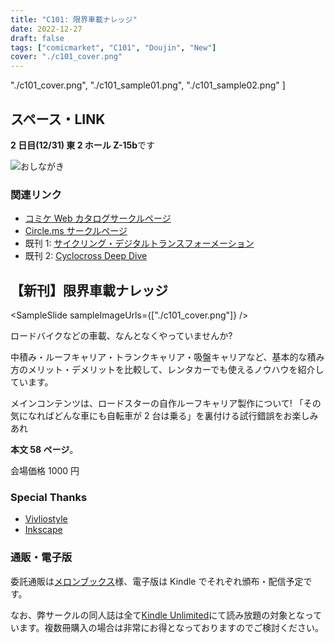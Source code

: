```yaml
---
title: "C101: 限界車載ナレッジ"
date: 2022-12-27
draft: false
tags: ["comicmarket", "C101", "Doujin", "New"]
cover: "./c101_cover.png"
---
```


  "./c101_cover.png",
  "./c101_sample01.png",
  "./c101_sample02.png"
]

## スペース・LINK

**2 日目(12/31) 東 2 ホール Z-15b**です

![おしながき](./list.png)

### 関連リンク

- [コミケ Web カタログサークルページ](https://webcatalog.circle.ms/Perma/Circle/10349446/)
- [Circle.ms サークルページ](https://portal.circle.ms/Circle/Index/10349446)
- 既刊 1: [サイクリング・デジタルトランスフォーメーション](/c100/)
- 既刊 2: [Cyclocross Deep Dive](/c99/)

## 【新刊】限界車載ナレッジ

<SampleSlide sampleImageUrls={["./c101_cover.png"]} />

ロードバイクなどの車載、なんとなくやっていませんか?

中積み・ルーフキャリア・トランクキャリア・吸盤キャリアなど、基本的な積み方のメリット・デメリットを比較して、レンタカーでも使えるノウハウを紹介しています。

メインコンテンツは、ロードスターの自作ルーフキャリア製作について!
「その気になればどんな車にも自転車が 2 台は乗る」を裏付ける試行錯誤をお楽しみあれ

**本文 58 ページ**。

会場価格 1000 円

### Special Thanks

- [Vivliostyle](https://vivliostyle.org/)
- [Inkscape](https://inkscape.org/)

### 通販・電子版

委託通販は[メロンブックス](https://www.melonbooks.co.jp/detail/detail.php?product_id=1747534)様、電子版は Kindle でそれぞれ頒布・配信予定です。

なお、弊サークルの同人誌は全て[Kindle Unlimited](https://amzn.to/3GsXhaT)にて読み放題の対象となっています。複数冊購入の場合は非常にお得となっておりますのでご検討ください。

<div class="iframely-embed">
  <div class="iframely-responsive" style="height: 170px; padding-bottom: 0;">
    <a
      href="https://www.melonbooks.co.jp/detail/detail.php?product_id=1747534"
      data-iframely-url="//iframely.net/8X8PzTz"
    ></a>
  </div>
</div>
